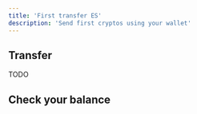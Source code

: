 ---
title: 'First transfer ES'
description: 'Send first cryptos using your wallet'
---

## Transfer

TODO

## Check your balance

<AcademyWallet />
